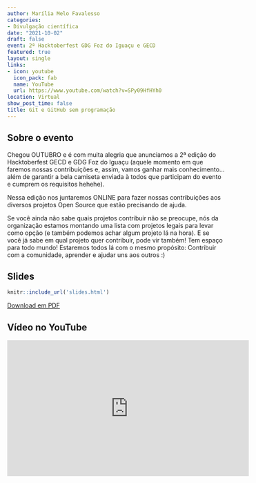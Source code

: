 ```yaml
---
author: Marília Melo Favalesso
categories:
- Divulgação científica
date: "2021-10-02"
draft: false
event: 2ª Hacktoberfest GDG Foz do Iguaçu e GECD
featured: true
layout: single
links:
- icon: youtube
  icon_pack: fab
  name: YouTube
  url: https://www.youtube.com/watch?v=SPy09HfHYh0
location: Virtual
show_post_time: false
title: Git e GitHub sem programação
---
```



## Sobre o evento

Chegou OUTUBRO e é com muita alegria que anunciamos a 2ª edição do Hacktoberfest GECD e GDG Foz do Iguaçu (aquele momento em que faremos nossas contribuições e, assim, vamos ganhar mais conhecimento... além de garantir a bela camiseta enviada à todos que participam do evento e cumprem os requisitos hehehe).

Nessa edição nos juntaremos ONLINE para fazer nossas contribuições aos diversos projetos Open Source que estão precisando de ajuda.

Se você ainda não sabe quais projetos contribuir não se preocupe, nós da organização estamos montando uma lista com projetos legais para levar como opção (e também podemos achar algum projeto lá na hora). E se você já sabe em qual projeto quer contribuir, pode vir também! Tem espaço para todo mundo! Estaremos todos lá com o mesmo propósito: Contribuir com a comunidade, aprender e ajudar uns aos outros :)


## Slides

```r
knitr::include_url('slides.html')
```

[Download em PDF](slides.pdf)

## Vídeo no YouTube

<iframe width="560" height="315" src="https://www.youtube.com/embed/SPy09HfHYh0" title="YouTube video player" frameborder="0" allow="accelerometer; autoplay; clipboard-write; encrypted-media; gyroscope; picture-in-picture" allowfullscreen></iframe>
